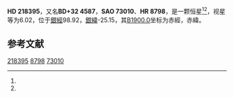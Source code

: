 {{Starbox begin
| name = HD 218395
}}
{{Starbox observe
| epoch = [[J2000.0|J2000.0]]
| constell = {{星座名待查}}<ref name=SIMBAD>{{cite web
 | url=http://simbad.u-strasbg.fr/simbad/sim-id?Ident=HR+8798
 | title =Pulsating variable Star
 | publisher=Centre de Données astronomiques de Strasbourg
 | work=SIMBAD
 | accessdate=2012-07-13}}</ref><ref name=DATA>{{cite web
 | url=http://vizier.u-strasbg.fr/viz-bin/VizieR-5?-out.add=.&-source=5050&-corr=PK=HR&-out.max=9999&HR=8798
 | title=VizieR Detailed Page
 | accessdate=2012-07-13
 | archive-date=2019-02-16
 | archive-url=https://web.archive.org/web/20190216102613/http://vizier.u-strasbg.fr/viz-bin/VizieR-5?-out.add=.&-source=5050&-corr=PK=HR&-out.max=9999&HR=8798
 | dead-url=no
 }}</ref>
| 星官 = 
| ra = {{RA|23|7|27.7}}<ref name=SIMBAD /><ref name=DATA />
| dec = {{DEC|+32|49|33}}<ref name=SIMBAD /><ref name=DATA />
| appmag_v = 6.02<ref name=SIMBAD /><ref name=DATA />
}}
{{Starbox character
| class = A4Vn<ref name=SIMBAD /><ref name=DATA />
| b-v = 0.12<ref name=SIMBAD /><ref name=DATA />
| u-b = 0.11<ref name=SIMBAD /><ref name=DATA />
| r-i = <ref name=SIMBAD /><ref name=DATA />
| variable = 
}}
{{Starbox astrometry
| radial_v = 0.11
| prop_mo_ra = -1
| parallax = 0.011
| p_error =
}}
{{Starbox catalog
| names =BD+32 4587，[[SAO星表|SAO]] 73010，[[HD星表|HD]] 218395，[[HR星表|HR]] 8798}}
{{Starbox reference |Simbad=HR+8798}}
{{Starbox end}}

'''HD 218395'''，又名'''BD+32 4587'''，'''SAO 73010'''、'''HR 8798'''，是一颗恒星<ref name=SIMBAD /><ref name=DATA />，视星等为6.02，位于[[銀道座標系|銀經]]98.92，[[銀道座標系|銀緯]]-25.15，其[[B1900.0|B1900.0]]坐标为赤經{{RA|23|2|40.7}}，赤緯{{DEC|+32|-25.15|5}}。

== 参考文献 ==
{{reflist}}

{{star-stub}}

[[Category:HD和HDE天體|218395]]
[[Category:HR天體|8798]]
[[Category:SAO天體|73010]]